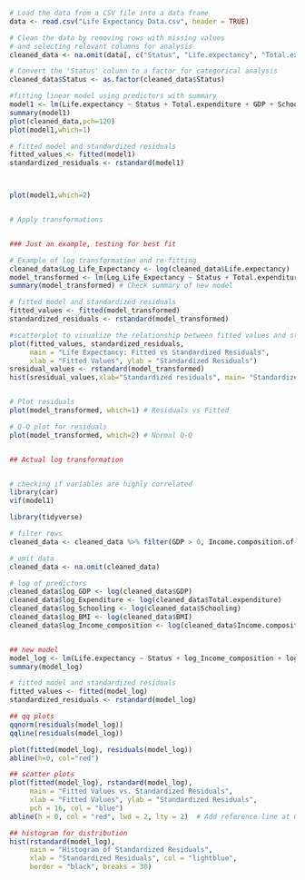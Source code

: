 ```r

# Load the data from a CSV file into a data frame
data <- read.csv("Life Expectancy Data.csv", header = TRUE)

# Clean the data by removing rows with missing values 
# and selecting relevant columns for analysis
cleaned_data <- na.omit(data[, c("Status", "Life.expectancy", "Total.expenditure", "GDP", "BMI", "Schooling", "Income.composition.of.resources")])

# Convert the 'Status' column to a factor for categorical analysis
cleaned_data$Status <- as.factor(cleaned_data$Status)

#fitting linear model using predictors with summary
model1 <- lm(Life.expectancy ~ Status + Total.expenditure + GDP + Schooling + BMI, data = cleaned_data)
summary(model1)
plot(cleaned_data,pch=120)
plot(model1,which=1)

# fitted model and standardized residuals
fitted_values <- fitted(model1)
standardized_residuals <- rstandard(model1)



plot(model1,which=2)


# Apply transformations


### Just an example, testing for best fit

# Example of log transformation and re-fitting
cleaned_data$Log_Life_Expectancy <- log(cleaned_data$Life.expectancy)
model_transformed <- lm(Log_Life_Expectancy ~ Status + Total.expenditure + GDP + Schooling + BMI, data = cleaned_data)
summary(model_transformed) # Check summary of new model

# fitted model and standardized residuals
fitted_values <- fitted(model_transformed)
standardized_residuals <- rstandard(model_transformed)

#scatterplot to visualize the relationship between fitted values and standardized residuals
plot(fitted_values, standardized_residuals,
     main = "Life Expectancy: Fitted vs Standardized Residuals",
     xlab = "Fitted Values", ylab = "Standardized Residuals")
sresidual_values <- rstandard(model_transformed)
hist(sresidual_values,xlab="Standardized residuals", main= "Standardized residuals hitsogram")


# Plot residuals
plot(model_transformed, which=1) # Residuals vs Fitted

# Q-Q plot for residuals
plot(model_transformed, which=2) # Normal Q-Q


## Actual log transformation


# checking if variables are highly correlated
library(car)
vif(model1)

library(tidyverse)

# filter rows
cleaned_data <- cleaned_data %>% filter(GDP > 0, Income.composition.of.resources > 0, Schooling > 0, BMI > 0)

# omit data
cleaned_data <- na.omit(cleaned_data)

# log of predictors
cleaned_data$log_GDP <- log(cleaned_data$GDP)
cleaned_data$log_Expenditure <- log(cleaned_data$Total.expenditure)
cleaned_data$log_Schooling <- log(cleaned_data$Schooling)
cleaned_data$log_BMI <- log(cleaned_data$BMI)
cleaned_data$log_Income_composition <- log(cleaned_data$Income.composition.of.resources)


## new model
model_log <- lm(Life.expectancy ~ Status + log_Income_composition + log_GDP + log_Schooling + log_BMI, data = cleaned_data)
summary(model_log)

# fitted model and standardized residuals
fitted_values <- fitted(model_log)
standardized_residuals <- rstandard(model_log)

## qq plots
qqnorm(residuals(model_log))
qqline(residuals(model_log))

plot(fitted(model_log), residuals(model_log))
abline(h=0, col="red")

## scatter plots
plot(fitted(model_log), rstandard(model_log), 
     main = "Fitted Values vs. Standardized Residuals",
     xlab = "Fitted Values", ylab = "Standardized Residuals",
     pch = 16, col = "blue")
abline(h = 0, col = "red", lwd = 2, lty = 2)  # Add reference line at 0

## histogram for distribution
hist(rstandard(model_log), 
     main = "Histogram of Standardized Residuals",
     xlab = "Standardized Residuals", col = "lightblue",
     border = "black", breaks = 30)


```
